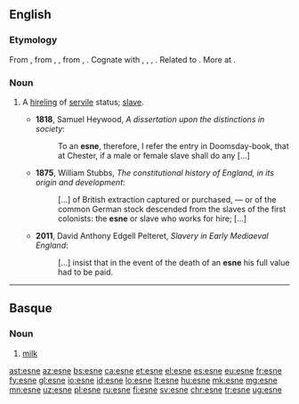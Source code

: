 ==English==

===Etymology===
From {{etyl|ang|en}} {{m|ang|esne||a man of the servile class, a laborer, slave, servant, retainer, a youth, young man, man, scholar}}, from {{etyl|gem-pro|en}} {{m|gem-pro|*asniz}}, {{m|gem-pro|*asunz||reward}}, from {{etyl|ine-pro|en}} {{m|ine-pro|*os(e)n-}}, {{m|ine-pro|*es(e)n-||summer, harvest, harvest-time}}. Cognate with {{etyl|gml|-}} {{m|gml|asne}}, {{m|gml|asnen||wages, fixed income}}, {{etyl|goh|-}} {{m|goh|asni||hireling, day labourer, servant}}, {{etyl|got|-}} {{m|got|𐌰𐍃𐌽𐌴𐌹𐍃||a hireling, day labourer}}. Related to {{etyl|ang|-}} {{m|ang|earnian||to labor for, strive after, deserve as the reward of labor, merit, earn, win}}. More at {{l|en|earn}}.

===Noun===
{{en-noun}}

# {{label|en|Anglo-Saxon|historical}} A [[hireling]] of [[servile]] status; [[slave]].
#* '''1818''', Samuel Heywood, ''A dissertation upon the distinctions in society'':
#*: To an '''esne''', therefore, I refer the entry in Doomsday-book, that at Chester, if a male or female slave shall do any [...]
#* '''1875''', William Stubbs, ''The constitutional history of England, in its origin and development'':
#*: [...] of British extraction captured or purchased, — or of the common German stock descended from the slaves of the first colonists: the '''esne''' or slave who works for hire; [...]
#* '''2011''', David Anthony Edgell Pelteret, ''Slavery in Early Mediaeval England'':
#*: [...] insist that in the event of the death of an '''esne''' his full value had to be paid.

----

==Basque==

===Noun===
{{eu-noun}}

# [[milk]]

[[ast:esne]]
[[az:esne]]
[[bs:esne]]
[[ca:esne]]
[[et:esne]]
[[el:esne]]
[[es:esne]]
[[eu:esne]]
[[fr:esne]]
[[fy:esne]]
[[gl:esne]]
[[io:esne]]
[[id:esne]]
[[lo:esne]]
[[lt:esne]]
[[hu:esne]]
[[mk:esne]]
[[mg:esne]]
[[mn:esne]]
[[uz:esne]]
[[pl:esne]]
[[ru:esne]]
[[fi:esne]]
[[sv:esne]]
[[chr:esne]]
[[tr:esne]]
[[ug:esne]]